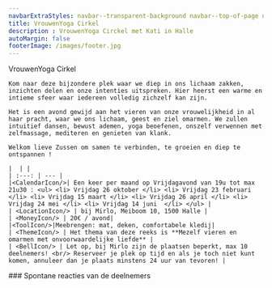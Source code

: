 ```yaml
---
navbarExtraStyles: navbar--transparent-background navbar--top-of-page navbar--dark
title: VrouwenYoga Cirkel
description : VrouwenYoga Circkel met Kati in Halle
autoMargin: false
footerImage: /images/footer.jpg
---
```


<Section className="section--auto-margin pb-3">
  <ContentWithBackground src="/images/lessons/vrouwenyogacirkel.jpg" className="vh-50 w-100">
    <SectionFooter className="text--light text--emphasized">
      VrouwenYoga Cirkel
    </SectionFooter>
  </ContentWithBackground>
  <Content className="w-100">
  
    Kom naar deze bijzondere plek waar we diep in ons lichaam zakken, inzichten delen en onze intenties uitspreken. Hier heerst een warme en intieme sfeer waar iedereen volledig zichzelf kan zijn.
    
    Het is een avond gewijd aan het vieren van onze vrouwelijkheid in al haar pracht, waar we ons lichaam, geest en ziel omarmen. We zullen intuitief dansen, bewust ademen, yoga beoefenen, onszelf verwennen met zelfmassage, mediteren en genieten van klank.

    Welkom lieve Zussen om samen te verbinden, te groeien en diep te ontspannen !     

    |  | |
    | :---: | --- |
    |<CalendarIcon/>| Een keer per maand op Vrijdagavond van 19u tot max 21u30 : <ul> <li> Vrijdag 26 oktober </li> <li> Vrijdag 23 februari </li> <li> Vrijdag 15 maart </li> <li> Vrijdag 26 april </li> <li> Vrijdag 24 mei </li> <li> Vrijdag 14 juni  </li> </ul> |
    | <LocationIcon/> | bij Mirlo, Meiboom 10, 1500 Halle | 
    | <MoneyIcon/> | 20€ / avond| 
    |<ToolIcon/>|Meebrengen: mat, deken, comfortabele kledij|
    | <ThemeIcon/> | Het thema van deze reeks is **Mezelf vieren en omarmen met onvoorwaardelijke liefde** | 
    | <BellIcon/> | Let op, bij Mirlo zijn de plaatsen beperkt, max 10 deelnemers! <br/> Reserveer je plek op tijd en als je toch niet kunt komen, annuleer dan je plaats minstens 24 uur van tevoren! | 
    

  </Content>
</Section>

<Section className="pb-3">  
  

  <Content className="w-100 section__content--auto-margin">
     ###  Spontane reacties van de deelnemers      
     <Carousel ContentWithBackgroundImageName="" folderNameWithMdxFiles="yogacircle-testimonial"/>  
  </Content>
</Section>

